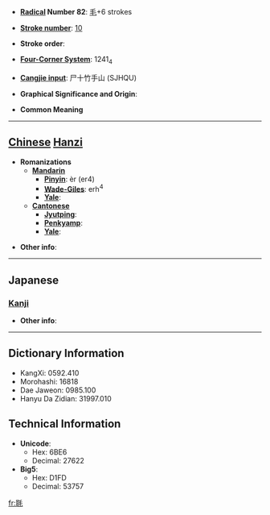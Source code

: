 * '''[[Wiktionary:Chinese radical index| Radical]] Number 82''': [[Wiktionary:Chinese radical index 毛|毛]]+6 strokes

* '''[[Wiktionary:Chinese total strokes index|Stroke number]]''': [[Wiktionary:Chinese total strokes index 10|10]]

* '''Stroke order''': 

* '''[[Wiktionary:Chinese four corner index|Four-Corner System]]''': 1241<sub>4</sub>

* '''[[Wiktionary:Chinese Cangjie index|Cangjie input]]''': 尸十竹手山 (SJHQU)

* '''Graphical Significance and Origin''': 

* '''Common Meaning'''

----

== [[Chinese]] [[Hanzi]] ==

* '''Romanizations'''
** '''[[Mandarin]]'''
*** '''[[Pinyin]]''': èr (er4)
*** '''[[Wade-Giles]]''': erh<sup>4</sup>
*** '''[[Yale]]''': 
** '''[[Cantonese]]'''
*** '''[[Jyutping]]''':
*** '''[[Penkyamp]]''': 
*** '''[[Yale]]''': 

* '''Other info''': 

----

==Japanese==
===[[Kanji]]===
{{kanji|on readings=[[じ]] (ji), [[に]] (ni)
|kun readings=[[けかざり]] (kekazari)
}}

* '''Other info''':  

----

== Dictionary Information ==

* KangXi: 0592.410
* Morohashi: 16818
* Dae Jaweon: 0985.100
* Hanyu Da Zidian: 31997.010

== Technical Information ==

* '''Unicode''':
** Hex: 6BE6
** Decimal: 27622
* '''Big5''':
** Hex: D1FD
** Decimal: 53757

[[fr:毦]]